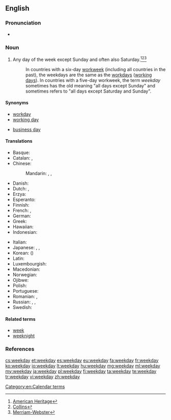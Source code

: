 ==English==

===Pronunciation===
* {{audio|en-us-weekday.ogg|Audio (US)|lang=en}}

===Noun===
{{en-noun}}

# Any day of the week except Sunday and often also Saturday.<ref>[http://www.yourdictionary.com/weekday American Heritage]</ref><ref>[http://www.collinsdictionary.com/dictionary/english/weekday Collins]</ref><ref>[http://www.merriam-webster.com/dictionary/weekday Merriam-Webster]</ref>
#: In countries with a six-day [[workweek]] (including all countries in the past), the weekdays are the same as the [[workday]]s ([[working day]]s). In countries with a five-day workweek, the term ''weekday'' sometimes has the old meaning "all days except Sunday" and sometimes refers to "all days except Saturday and Sunday".

====Synonyms====
* [[workday]]
* [[working day]]
* {{sense|day on which work is done in legal and official usage}} [[business day]]

====Translations====
{{trans-top|weekday}}
* Basque: {{t+|eu|astegun}}
* Catalan: {{t|ca|dia feiner}}, {{t|ca|dia laborable}}
* Chinese:
*: Mandarin: {{t+|cmn|平日|tr=píngrì|sc=Hani}}, {{t+|cmn|平常日|tr=píngchángrì|sc=Hani}}, {{t+|cmn|周日|tr=zhōurì|sc=Hani}}
* Danish: {{t|da|almindelig ugedag}}
* Dutch: {{t+|nl|werkdag|m}}, {{t+|nl|weekdag|m}}
* Erzya: {{t|myv|такойчи}}
* Esperanto: {{t|eo|labortago}}
* Finnish: {{t|fi|arkipäivä}}
* French: {{t+|fr|jour de la semaine|m}}, {{t+|fr|jour ouvré|m}}
* German: {{t+|de|Wochentag|m}}
* Greek: {{t+|el|καθημερινή|f|sc=Grek}}
* Hawaiian: {{t|haw|lā noa}}
* Indonesian: {{t|id|hari biasa}}
{{trans-mid}}
* Italian: {{t|it|giorno feriale|m}}
* Japanese: {{t+|ja|平日|tr=heijitsu}}, {{t|ja|ウィークデー|tr=wīkudē}}, {{t|ja|週日|tr=しゅうじつ, shūjitsu|sc=Jpan}}
* Korean: {{t+|ko|평일|tr=pyeongil|sc=Hang}} ({{t+|ko|平日|sc=Hani}})
* Latin: {{t|la|feria}}
* Luxembourgish: {{t|lb|Wochendag|m}}
* Macedonian: {{t|mk|делник|m|tr=délnik}}
* Norwegian: {{t+|no|hverdag|m}}
* Ojibwe: {{t|oj|anokii-giizhigad|sc=Latn}}
* Polish: {{t|pl|dzień roboczy|m}}
* Portuguese: {{t|pt|dia de semana|m}}
* Romanian: {{t|ro|zi a săptămânii|f}}, {{t|ro|zi lucrătoare|f}}
* Russian: {{t|ru|рабочий день|m|tr=rabóčij den'}}, {{t|ru|будний день|m|tr=búdnij den'}}, {{t+|ru|будни|p|tr=búdni}}
* Swedish: {{t+|sv|vardag|c}}
{{trans-bottom}}

====Related terms====
* [[week]]
* [[weeknight]]

===References===
<references/>

[[Category:en:Calendar terms]]

[[cs:weekday]]
[[et:weekday]]
[[es:weekday]]
[[eu:weekday]]
[[fa:weekday]]
[[fr:weekday]]
[[ko:weekday]]
[[io:weekday]]
[[lt:weekday]]
[[hu:weekday]]
[[mg:weekday]]
[[ml:weekday]]
[[my:weekday]]
[[ja:weekday]]
[[pl:weekday]]
[[fi:weekday]]
[[ta:weekday]]
[[te:weekday]]
[[tr:weekday]]
[[vi:weekday]]
[[zh:weekday]]